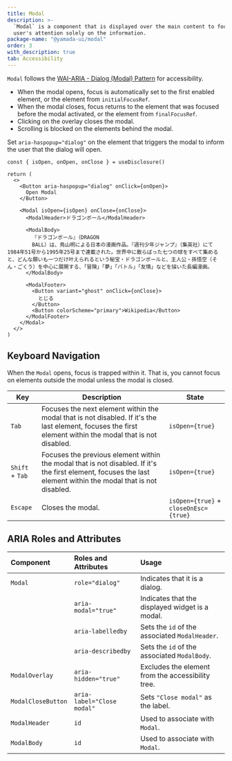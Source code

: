 ```yaml
---
title: Modal
description: >-
  `Modal` is a component that is displayed over the main content to focus the
  user's attention solely on the information.
package-name: "@yamada-ui/modal"
order: 3
with_description: true
tab: Accessibility
---
```


`Modal` follows the [WAI-ARIA - Dialog (Modal) Pattern](https://www.w3.org/WAI/ARIA/apg/patterns/dialog-modal/) for accessibility.

- When the modal opens, focus is automatically set to the first enabled element, or the element from `initialFocusRef`.
- When the modal closes, focus returns to the element that was focused before the modal activated, or the element from `finalFocusRef`.
- Clicking on the overlay closes the modal.
- Scrolling is blocked on the elements behind the modal.

Set `aria-haspopup="dialog"` on the element that triggers the modal to inform the user that the dialog will open.

```tsx live=false
const { isOpen, onOpen, onClose } = useDisclosure()

return (
  <>
    <Button aria-haspopup="dialog" onClick={onOpen}>
      Open Modal
    </Button>

    <Modal isOpen={isOpen} onClose={onClose}>
      <ModalHeader>ドラゴンボール</ModalHeader>

      <ModalBody>
        『ドラゴンボール』（DRAGON
        BALL）は、鳥山明による日本の漫画作品。『週刊少年ジャンプ』（集英社）にて1984年51号から1995年25号まで連載された。世界中に散らばった七つの球をすべて集めると、どんな願いも一つだけ叶えられるという秘宝・ドラゴンボールと、主人公・孫悟空（そん・ごくう）を中心に展開する、「冒険」「夢」「バトル」「友情」などを描いた長編漫画。
      </ModalBody>

      <ModalFooter>
        <Button variant="ghost" onClick={onClose}>
          とじる
        </Button>
        <Button colorScheme="primary">Wikipedia</Button>
      </ModalFooter>
    </Modal>
  </>
)
```

## Keyboard Navigation

When the `Modal` opens, focus is trapped within it. That is, you cannot focus on elements outside the modal unless the modal is closed.

| Key             | Description                                                                                                                                                    | State                                 |
| --------------- | -------------------------------------------------------------------------------------------------------------------------------------------------------------- | ------------------------------------- |
| `Tab`           | Focuses the next element within the modal that is not disabled. If it's the last element, focuses the first element within the modal that is not disabled.     | `isOpen={true}`                       |
| `Shift` + `Tab` | Focuses the previous element within the modal that is not disabled. If it's the first element, focuses the last element within the modal that is not disabled. | `isOpen={true}`                       |
| `Escape`        | Closes the modal.                                                                                                                                              | `isOpen={true}` + `closeOnEsc={true}` |

## ARIA Roles and Attributes

| Component          | Roles and Attributes       | Usage                                             |
| :----------------- | :------------------------- | :------------------------------------------------ |
| `Modal`            | `role="dialog"`            | Indicates that it is a dialog.                    |
|                    | `aria-modal="true"`        | Indicates that the displayed widget is a modal.   |
|                    | `aria-labelledby`          | Sets the `id` of the associated `ModalHeader`.    |
|                    | `aria-describedby`         | Sets the `id` of the associated `ModalBody`.      |
| `ModalOverlay`     | `aria-hidden="true"`       | Excludes the element from the accessibility tree. |
| `ModalCloseButton` | `aria-label="Close modal"` | Sets `"Close modal"` as the label.                |
| `ModalHeader`      | `id`                       | Used to associate with `Modal`.                   |
| `ModalBody`        | `id`                       | Used to associate with `Modal`.                   |
